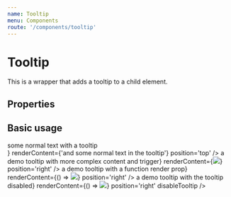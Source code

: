 ```yaml
---
name: Tooltip
menu: Components
route: '/components/tooltip'
---
```




# Tooltip

This is a wrapper that adds a tooltip to a child element.
 
## Properties
<Props of={Tooltip} />

## Basic usage

<Playground>
    <Tooltip
        renderTrigger={() => <div>some normal text with a tooltip</div>}
        renderContent={'and some normal text in the tooltip'}
        position='top'
    />
    <Tooltip
        renderTrigger={<Button fullWidth>a demo tooltip with more complex content and trigger</Button>}
        renderContent={<Image src='https://lesbaa.github.io/img/z-loki.gif' text='an image!' />}
        position='right'
    />
    <Tooltip
        renderTrigger={<Button>a demo tooltip with a function render prop</Button>}
        renderContent={() => <Image src='https://lesbaa.github.io/img/z-loki.gif' text='an image but in a functional render prop!' />}
        position='right'
    />
    <Tooltip
        renderTrigger={<Button>a demo tooltip with the tooltip disabled</Button>}
        renderContent={() => <Image src='https://lesbaa.github.io/img/z-loki.gif' text='an image but in a functional render prop!' />}
        position='right'
        disableTooltip
    />
</Playground>
